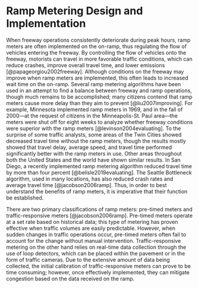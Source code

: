 # Ramp Metering Design and Implementation

When freeway operations consistently deteriorate during peak hours, ramp meters are often implemented on the on-ramp, thus regulating the flow of vehicles entering the freeway. By controlling the flow of vehicles onto the freeway, motorists can travel in more favorable traffic conditions, which can reduce crashes, improve overall travel time, and lower emissions [@papageorgiou2002freeway]. Although conditions on the freeway may improve when ramp meters are implemented, this often leads to increased wait time on the on-ramp. Several ramp metering algorithms have been used in an attempt to find a balance between freeway and ramp operations, though much remains to be accomplished; many citizens contend that ramp meters cause more delay than they aim to prevent [@liu2007improving]. For example, Minnesota implemented ramp meters in 1969, and in the fall of 2000—at the request of citizens in the Minneapolis-St. Paul area—the meters were shut off for eight weeks to analyze whether freeway conditions were superior with the ramp meters [@levinson2004evaluating]. To the surprise of some traffic analysts, some areas of the Twin Cities showed decreased travel time without the ramp meters, though the results mostly showed that travel delay, average speed, and travel time performed significantly better with the ramp meters in use.  Other areas throughout both the United States and the world have shown similar results. In San Diego, a recently implemented ramp metering algorithm reduced travel time by more than four percent [@belisle2019evaluating]. The Seattle Bottleneck algorithm, used in many locations, has also reduced crash rates and average travel time [@jacobson2006ramp]. Thus, in order to best understand the benefits of ramp meters, it is imperative that their function be established.

There are two primary classifications of ramp meters: pre-timed meters and traffic-responsive meters [@jacobson2006ramp]. Pre-timed meters operate at a set rate based on historical data; this type of metering has proven effective when traffic volumes are easily predictable. However, when sudden changes in traffic operations occur, pre-timed meters often fail to account for the change without manual intervention. Traffic-responsive metering on the other hand relies on real-time data collection through the use of loop detectors, which can be placed within the pavement or in the form of traffic cameras. Due to the extensive amount of data being collected, the initial calibration of traffic-responsive meters can prove to be time consuming; however, once effectively implemented, they can mitigate congestion based on the data received on the ramp.